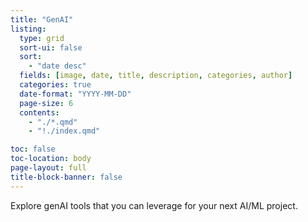 ```yaml
---
title: "GenAI"
listing:
  type: grid
  sort-ui: false
  sort:
    - "date desc"
  fields: [image, date, title, description, categories, author]
  categories: true
  date-format: "YYYY-MM-DD"
  page-size: 6
  contents:
    - "./*.qmd"
    - "!./index.qmd"

toc: false
toc-location: body
page-layout: full
title-block-banner: false
---
```

Explore genAI tools that you can leverage for your next AI/ML project. 
